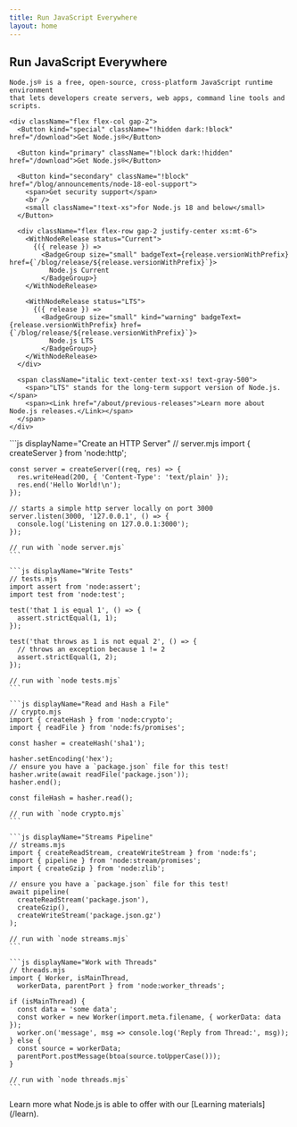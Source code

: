 ```yaml
---
title: Run JavaScript Everywhere
layout: home
---
```


<section>
  <WithBadgeGroup section="index" />

  <div>
    <h1 className="special">Run JavaScript Everywhere</h1>

    Node.js® is a free, open-source, cross-platform JavaScript runtime environment
    that lets developers create servers, web apps, command line tools and scripts.

  </div>

  <div className="flex gap-4">

    <div className="flex flex-col gap-2">
      <Button kind="special" className="!hidden dark:!block" href="/download">Get Node.js®</Button>

      <Button kind="primary" className="!block dark:!hidden" href="/download">Get Node.js®</Button>

      <Button kind="secondary" className="!block" href="/blog/announcements/node-18-eol-support">
        <span>Get security support</span>
        <br />
        <small className="!text-xs">for Node.js 18 and below</small>
      </Button>

      <div className="flex flex-row gap-2 justify-center xs:mt-6">
        <WithNodeRelease status="Current">
          {({ release }) =>
            <BadgeGroup size="small" badgeText={release.versionWithPrefix} href={`/blog/release/${release.versionWithPrefix}`}>
              Node.js Current
            </BadgeGroup>}
        </WithNodeRelease>

        <WithNodeRelease status="LTS">
          {({ release }) =>
            <BadgeGroup size="small" kind="warning" badgeText={release.versionWithPrefix} href={`/blog/release/${release.versionWithPrefix}`}>
              Node.js LTS
            </BadgeGroup>}
        </WithNodeRelease>
      </div>

      <span className="italic text-center text-xs! text-gray-500">
        <span>"LTS" stands for the long-term support version of Node.js. </span>
        <span><Link href="/about/previous-releases">Learn more about Node.js releases.</Link></span>
      </span>
    </div>

  </div>
</section>

<section>
  <div>
    ```js displayName="Create an HTTP Server"
    // server.mjs
    import { createServer } from 'node:http';

    const server = createServer((req, res) => {
      res.writeHead(200, { 'Content-Type': 'text/plain' });
      res.end('Hello World!\n');
    });

    // starts a simple http server locally on port 3000
    server.listen(3000, '127.0.0.1', () => {
      console.log('Listening on 127.0.0.1:3000');
    });

    // run with `node server.mjs`
    ```

    ```js displayName="Write Tests"
    // tests.mjs
    import assert from 'node:assert';
    import test from 'node:test';

    test('that 1 is equal 1', () => {
      assert.strictEqual(1, 1);
    });

    test('that throws as 1 is not equal 2', () => {
      // throws an exception because 1 != 2
      assert.strictEqual(1, 2);
    });

    // run with `node tests.mjs`
    ```

    ```js displayName="Read and Hash a File"
    // crypto.mjs
    import { createHash } from 'node:crypto';
    import { readFile } from 'node:fs/promises';

    const hasher = createHash('sha1');

    hasher.setEncoding('hex');
    // ensure you have a `package.json` file for this test!
    hasher.write(await readFile('package.json'));
    hasher.end();

    const fileHash = hasher.read();

    // run with `node crypto.mjs`
    ```

    ```js displayName="Streams Pipeline"
    // streams.mjs
    import { createReadStream, createWriteStream } from 'node:fs';
    import { pipeline } from 'node:stream/promises';
    import { createGzip } from 'node:zlib';

    // ensure you have a `package.json` file for this test!
    await pipeline(
      createReadStream('package.json'),
      createGzip(),
      createWriteStream('package.json.gz')
    );

    // run with `node streams.mjs`
    ```

    ```js displayName="Work with Threads"
    // threads.mjs
    import { Worker, isMainThread,
      workerData, parentPort } from 'node:worker_threads';

    if (isMainThread) {
      const data = 'some data';
      const worker = new Worker(import.meta.filename, { workerData: data });
      worker.on('message', msg => console.log('Reply from Thread:', msg));
    } else {
      const source = workerData;
      parentPort.postMessage(btoa(source.toUpperCase()));
    }

    // run with `node threads.mjs`
    ```

  </div>
  Learn more what Node.js is able to offer with our [Learning materials](/learn).
</section>
